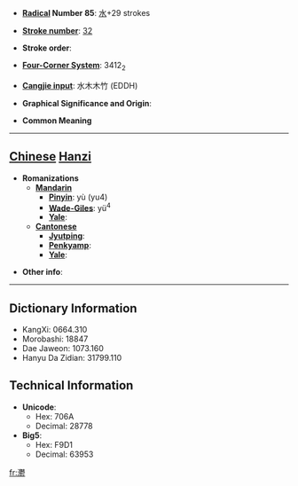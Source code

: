 * '''[[Wiktionary:Chinese radical index| Radical]] Number 85''': [[Wiktionary:Chinese radical index 水|水]]+29 strokes

* '''[[Wiktionary:Chinese total strokes index|Stroke number]]''': [[Wiktionary:Chinese total strokes index 32|32]]

* '''Stroke order''': 

* '''[[Wiktionary:Chinese four corner index|Four-Corner System]]''': 3412<sub>2</sub>

* '''[[Wiktionary:Chinese Cangjie index|Cangjie input]]''': 水木木竹 (EDDH)

* '''Graphical Significance and Origin''': 

* '''Common Meaning'''

----

== [[Chinese]] [[Hanzi]] ==

* '''Romanizations'''
** '''[[Mandarin]]'''
*** '''[[Pinyin]]''': yù (yu4)
*** '''[[Wade-Giles]]''': yü<sup>4</sup>
*** '''[[Yale]]''': 
** '''[[Cantonese]]'''
*** '''[[Jyutping]]''':
*** '''[[Penkyamp]]''': 
*** '''[[Yale]]''': 

* '''Other info''': 

----

== Dictionary Information ==

* KangXi: 0664.310
* Morobashi: 18847
* Dae Jaweon: 1073.160
* Hanyu Da Zidian: 31799.110

== Technical Information ==

* '''Unicode''':
** Hex: 706A
** Decimal: 28778
* '''Big5''':
** Hex: F9D1
** Decimal: 63953

[[fr:灪]]